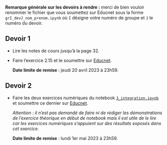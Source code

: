**Remarque générale sur les devoirs à rendre :** merci de bien vouloir renommer le fichier que vous soumettez sur Educnet sous la forme `grI_devJ_nom_prenom.ipynb` où `I` désigne votre numéro de groupe et `J` le numéro du devoir.

## Devoir 1

- Lire les notes de cours jusqu'à la page 32.

- Faire l'exercice 2.15 et le soumettre sur [Educnet](https://educnet.enpc.fr/course/view.php?id=1776#section-0).

  **Date limite de remise** : jeudi 20 avril 2023 à 23h59.

## Devoir 2

- Faire les deux exercices numériques du notebook [`3_integration.ipynb`](notebooks/3_integration.ipynb) et soumettre ce dernier sur [Educnet](https://educnet.enpc.fr/course/view.php?id=1776#section-1).

  *Attention : il n’est pas demandé de faire ni de rédiger les démonstrations de l’exercice théorique en début de notebook mais il est utile de le lire car les exercices numériques s’appuient sur des résultats exposés dans cet exercice.*

  **Date limite de remise** : lundi 1er mai 2023 à 23h59.

